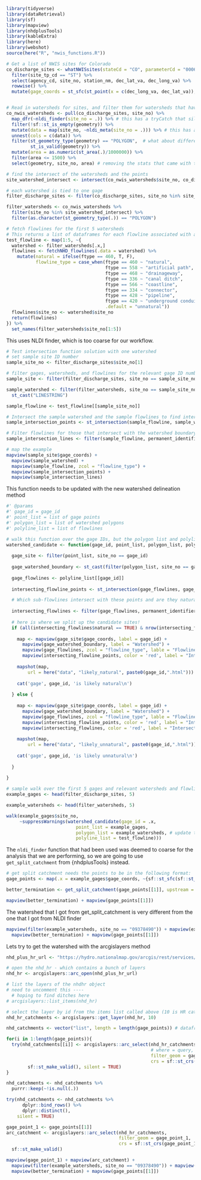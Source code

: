 
```r
library(tidyverse)
library(dataRetrieval)
library(sf)
library(mapview)
library(nhdplusTools)
library(kableExtra)
library(here)
library(webshot)
source(here("R", "nwis_functions.R"))
```

```r
# Get a list of NWIS sites for Colorado
co_discharge_sites <- whatNWISsites(stateCd = "CO", parameterCd = "00060") %>% 
  filter(site_tp_cd == "ST") %>% 
  select(agency_cd, site_no, station_nm, dec_lat_va, dec_long_va) %>% 
  rowwise() %>% 
  mutate(gage_coords = st_sfc(st_point(x = c(dec_long_va, dec_lat_va)), crs = 4326)) 


# Read in watersheds for sites, and filter them for watersheds that have an area that is less than 1500km2
co_nwis_watersheds <- pull(co_discharge_sites, site_no) %>% 
  map_dfr(~nldi_finder(site_no = .)) %>% # this has a tryCatch that silences errors, need to put those gages somewhere
  filter(!sf::st_is_empty(geometry)) %>% 
  mutate(data = map(site_no, ~nldi_meta(site_no = .))) %>% # this has a tryCatch that silences errors as well
  unnest(cols = c(data)) %>% 
  filter(st_geometry_type(geometry) == "POLYGON",  # what about different geometry types?
         st_is_valid(geometry)) %>% 
  mutate(area = as.numeric(st_area(.)/1000000)) %>% 
  filter(area <= 1500) %>% 
  select(geometry, site_no, area) # removing the stats that came with these watersheds with this select
```

```r
# find the intersect of the watersheds and the points
site_watershed_intersect <- intersect(co_nwis_watersheds$site_no, co_discharge_sites$site_no)
```

```r
# each watershed is tied to one gage
filter_discharge_sites <- filter(co_discharge_sites, site_no %in% site_watershed_intersect)

filter_watersheds <- co_nwis_watersheds %>% 
  filter(site_no %in% site_watershed_intersect) %>%
  filter(as.character(st_geometry_type(.)) == "POLYGON")

# fetch flowlines for the first 5 watersheds
# This returns a list of dataframes for each flowline associated with a gage
test_flowline <- map(1:5, ~{
  watershed <- filter_watersheds[.x,]
  flowlines <- fetchNHD_flowlines(.data = watershed) %>% 
    mutate(natural = ifelse(ftype == 460, T, F),
           flowline_type = case_when(ftype == 460 ~ "natural",
                                     ftype == 558 ~ "artificial path",
                                     ftype == 468 ~ "drainageway",
                                     ftype == 336 ~ "canal ditch",
                                     ftype == 566 ~ "coastline",
                                     ftype == 334 ~ "connector",
                                     ftype == 428 ~ "pipeline",
                                     ftype == 420 ~ "underground conduit",
                                     .default = "unnatural")) 
  flowlines$site_no <- watershed$site_no
  return(flowlines)
}) %>%
  set_names(filter_watersheds$site_no[1:5])
```
This uses NLDI finder, which is too coarse for our workflow.
```r
# Test intersection function solution with one watershed
# set sample site ID number
sample_site_no <- filter_discharge_sites$site_no[1]

# filter gages, watersheds, and flowlines for the relevant gage ID number
sample_site <- filter(filter_discharge_sites, site_no == sample_site_no)

sample_watershed <- filter(filter_watersheds, site_no == sample_site_no) %>% 
  st_cast("LINESTRING")

sample_flowline <- test_flowline[[sample_site_no]]

# Intersect the sample watershed and the sample flowlines to find intersections
sample_intersection_points <- st_intersection(sample_flowline, sample_watershed)

# Filter flowlines for those that intersect with the watershed boundary based on the flowline ID
sample_intersection_lines <- filter(sample_flowline, permanent_identifier %in% sample_intersection_points$permanent_identifier)

# map the example
mapview(sample_site$gage_coords) +
  mapview(sample_watershed) +
  mapview(sample_flowline, zcol = "flowline_type") +
  mapview(sample_intersection_points) +
  mapview(sample_intersection_lines)
```

This function needs to be updated with the new watershed delineation method
```r
#' @params
#' gage_id = gage_id
#' point_list = list of gage points
#' polygon_list = list of watershed polygons
#' polyline_list = list of flowlines

# walk this function over the gage IDs, but the polygon list and polyline list needs to be supplied
watershed_candidate <- function(gage_id, point_list, polygon_list, polyline_list){
  
  gage_site <- filter(point_list, site_no == gage_id)
  
  gage_watershed_boundary <- st_cast(filter(polygon_list, site_no == gage_id), "LINESTRING")
  
  gage_flowlines <- polyline_list[[gage_id]]
  
  intersecting_flowline_points <- st_intersection(gage_flowlines, gage_watershed_boundary)

  # Which sub-flowlines intersect with these points and are they natural (I have a 'natural' bool column)
  
  intersecting_flowlines <- filter(gage_flowlines, permanent_identifier %in% intersecting_flowline_points$permanent_identifier)
  
  # here is where we split up the candidate sites!
  if (all(intersecting_flowlines$natural == TRUE) & nrow(intersecting_flowlines)<6){
    
    map <- mapview(gage_site$gage_coords, label = gage_id) +
      mapview(gage_watershed_boundary, label = "Watershed") +
      mapview(gage_flowlines, zcol = "flowline_type", lable = "Flowlines") +
      mapview(intersecting_flowline_points, color = 'red', label = "Intersecting Points") 
    
    mapshot(map, 
        url = here("data", "likely_natural", paste0(gage_id,".html")))
    
    cat('gage', gage_id, 'is likely natural\n')
    
  } else {
    
    map <- mapview(gage_site$gage_coords, label = gage_id) +
      mapview(gage_watershed_boundary, label = "Watershed") +
      mapview(gage_flowlines, zcol = "flowline_type", lable = "Flowlines") +
      mapview(intersecting_flowline_points, color = 'red', label = "Intersection Points") +
      mapview(intersecting_flowlines, color = 'red', label = "Intersecting Flowlines")
    
    mapshot(map, 
        url = here("data", "likely_unnatural", paste0(gage_id,".html")))
    
    cat('gage', gage_id, 'is likely unnatural\n')
    
  }
  
}
```

```r
# sample walk over the first 5 gages and relevant watersheds and flowlines
example_gages <- head(filter_discharge_sites, 5)

example_watersheds <- head(filter_watersheds, 5)

walk(example_gages$site_no, 
     ~suppressWarnings(watershed_candidate(gage_id = .x,
                          point_list = example_gages,
                          polygon_list = example_watersheds, # update these lists
                          polyline_list = test_flowline)))
```
The `nldi_finder` function that had been used was deemed to coarse for the analysis 
that we are performing, so we are going to use `get_split_catchment` from {nhdplusTools}
instead.

```r
# get split catchment needs the points to be in the following format:
gage_points <- map(.x = example_gages$gage_coords, ~{sf::st_sfc(sf::st_point(x = .x), crs = 4326)})
```

```r
better_termination <- get_split_catchment(gage_points[[1]], upstream = T)[2,]
```


```r
mapview(better_termination) + mapview(gage_points[[1]])
```

The watershed that I got from get_split_catchment is very different from the one
that I got from NLDI finder
```r
mapview(filter(example_watersheds, site_no == "09378490")) + mapview(example_gages$gage_coords[1]) +
  mapview(better_termination) + mapview(gage_points[[1]])
```

Lets try to get the watershed with the arcgislayers method
```r
nhd_plus_hr_url <- "https://hydro.nationalmap.gov/arcgis/rest/services/NHDPlus_HR/MapServer"

# open the nhd_hr - which contains a bunch of layers
nhd_hr <- arcgislayers::arc_open(nhd_plus_hr_url)

# list the layers of the nhdhr object
# need to uncomment this ----
  # hoping to find ditches here 
# arcgislayers::list_items(nhd_hr)

# select the layer by id from the items list called above (10 is HR catchments)
nhd_hr_catchments <- arcgislayers::get_layer(nhd_hr, 10)

nhd_catchments <- vector("list", length = length(gage_points)) # dataframe of each watershed

for(i in 1:length(gage_points)){
  try(nhd_catchments[[i]] <- arcgislayers::arc_select(nhd_hr_catchments,
                                                      # where = query,
                                                      filter_geom = gage_points[[i]],
                                                      crs = sf::st_crs(gage_points[[i]])) %>%
        sf::st_make_valid(), silent = TRUE)
}

nhd_catchments <- nhd_catchments %>%
  purrr::keep(~!is.null(.))

try(nhd_catchments <- nhd_catchments %>% 
      dplyr::bind_rows() %>%
      dplyr::distinct(), 
    silent = TRUE)
```

```r
gage_point_1 <- gage_points[[1]]
arc_catchment <- arcgislayers::arc_select(nhd_hr_catchments,
                                          filter_geom = gage_point_1,
                                          crs = sf::st_crs(gage_point_1)) %>%
  sf::st_make_valid()
```

```r
mapview(gage_point_1) + mapview(arc_catchment) +
  mapview(filter(example_watersheds, site_no == "09378490")) + mapview(example_gages$gage_coords[1]) +
  mapview(better_termination) + mapview(gage_points[[1]])
```


